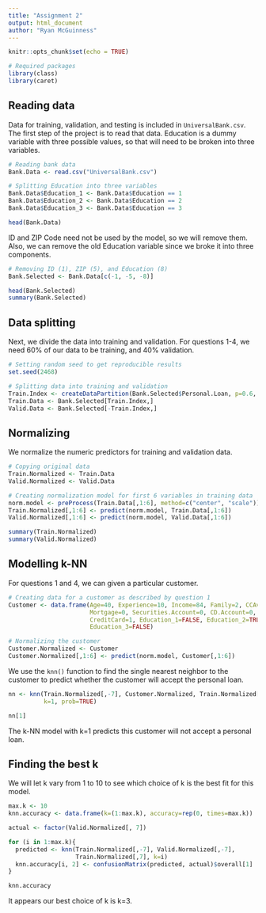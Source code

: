 ```yaml
---
title: "Assignment 2"
output: html_document
author: "Ryan McGuinness"
---
```


```r
knitr::opts_chunk$set(echo = TRUE)
```

```r
# Required packages
library(class)
library(caret)
```


## Reading data
Data for training, validation, and testing is included in `UniversalBank.csv`. The first step of the project is to read that data. Education is a dummy variable with three possible values, so that will need to be broken into three variables.


```r
# Reading bank data
Bank.Data <- read.csv("UniversalBank.csv")

# Splitting Education into three variables
Bank.Data$Education_1 <- Bank.Data$Education == 1
Bank.Data$Education_2 <- Bank.Data$Education == 2
Bank.Data$Education_3 <- Bank.Data$Education == 3

head(Bank.Data)
```

ID and ZIP Code need not be used by the model, so we will remove them. Also, we can remove the old Education variable since we broke it into three components.

```r
# Removing ID (1), ZIP (5), and Education (8)
Bank.Selected <- Bank.Data[c(-1, -5, -8)]

head(Bank.Selected)
summary(Bank.Selected)
```


## Data splitting
Next, we divide the data into training and validation. For questions 1-4, we need 60% of our data to be training, and 40% validation.

```r
# Setting random seed to get reproducible results
set.seed(2468)

# Splitting data into training and validation
Train.Index <- createDataPartition(Bank.Selected$Personal.Loan, p=0.6, list=FALSE)
Train.Data <- Bank.Selected[Train.Index,]
Valid.Data <- Bank.Selected[-Train.Index,]
```

## Normalizing
We normalize the numeric predictors for training and validation data.

```r
# Copying original data
Train.Normalized <- Train.Data
Valid.Normalized <- Valid.Data

# Creating normalization model for first 6 variables in training data
norm.model <- preProcess(Train.Data[,1:6], method=c("center", "scale"))
Train.Normalized[,1:6] <- predict(norm.model, Train.Data[,1:6])
Valid.Normalized[,1:6] <- predict(norm.model, Valid.Data[,1:6])

summary(Train.Normalized)
summary(Valid.Normalized)
```

## Modelling k-NN
For questions 1 and 4, we can given a particular customer.

```r
# Creating data for a customer as described by question 1
Customer <- data.frame(Age=40, Experience=10, Income=84, Family=2, CCAvg=2,
                       Mortgage=0, Securities.Account=0, CD.Account=0, Online=1,
                       CreditCard=1, Education_1=FALSE, Education_2=TRUE, 
                       Education_3=FALSE)

# Normalizing the customer
Customer.Normalized <- Customer
Customer.Normalized[,1:6] <- predict(norm.model, Customer[,1:6])
```

We use the `knn()` function to find the single nearest neighbor to the customer to predict whether the customer will accept the personal loan.
```r
nn <- knn(Train.Normalized[,-7], Customer.Normalized, Train.Normalized[,7],
          k=1, prob=TRUE)

nn[1]
```
The k-NN model with k=1 predicts this customer will not accept a personal loan.

## Finding the best k
We will let k vary from 1 to 10 to see which choice of k is the best fit for this model. 
```r
max.k <- 10
knn.accuracy <- data.frame(k=(1:max.k), accuracy=rep(0, times=max.k))

actual <- factor(Valid.Normalized[, 7])

for (i in 1:max.k){
  predicted <- knn(Train.Normalized[,-7], Valid.Normalized[,-7],
                   Train.Normalized[,7], k=i)
  knn.accuracy[i, 2] <- confusionMatrix(predicted, actual)$overall[1]
}

knn.accuracy
```

It appears our best choice of k is k=3.
